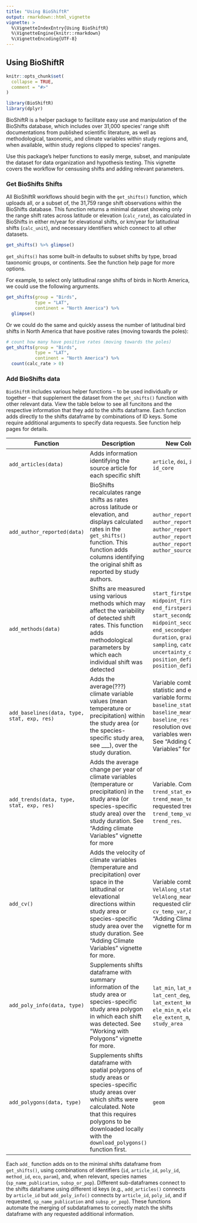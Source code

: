 ```yaml
---
title: "Using BioShiftR"
output: rmarkdown::html_vignette
vignette: >
  %\VignetteIndexEntry{Using BioShiftR}
  %\VignetteEngine{knitr::rmarkdown}
  %\VignetteEncoding{UTF-8}
---
```


## Using BioShiftR


```r
knitr::opts_chunk$set(
  collapse = TRUE,
  comment = "#>"
)
```

```r
library(BioShiftR)
library(dplyr)
```

BioShiftR is a helper package to facilitate easy use and manipulation of the BioShifts database, which includes over 31,000 species' range shift documentations from published scientific literature, as well as methodological, taxonomic, and climate variables within study regions and, when available, within study regions clipped to species' ranges. 

Use this package's helper functions to easily merge, subset, and manipulate the dataset for data organization and hypothesis testing. This vignette covers the workflow for censusing shifts and adding relevant parameters. 

### Get BioShifts Shifts

All BioShiftR workflows should begin with the `get_shifts()` function, which uploads all, or a subset of, the 31,759 range shift observations within the BioShifts database. This function returns a minimal dataset showing only the range shift rates across latitude or elevation (`calc_rate`), as calculated in BioShifts in either m/year for elevational shifts, or km/year for latitudinal shifts (`calc_unit`), and necessary identifiers which connect to all other datasets. 

```r
get_shifts() %>% glimpse()
```

`get_shifts()` has some built-in defaults to subset shifts by type, broad taxonomic groups, or continents. See the function help page for more options. 

For example, to select only latitudinal range shifts of birds in North America, we could use the following arguments. 
```r
get_shifts(group = "Birds", 
           type = "LAT", 
           continent = "North America") %>% 
  glimpse()
```

Or we could do the same and quickly assess the number of latitudinal bird shifts in North America that have positive rates (moving towards the poles):
```r
# count how many have positive rates (moving towards the poles)
get_shifts(group = "Birds", 
           type = "LAT", 
           continent = "North America") %>% 
  count(calc_rate > 0)
```


### Add BioShifts data

`BioShiftR` includes various helper functions -- to be used individually or together -- that supplement the dataset from the `get_shifts()` function with other relevant data. View the table below to see all funcitons and the respective information that they add to the shifts dataframe. Each function adds directly to the shifts dataframe by combinations of ID keys. Some require additional arguments to specify data requests. See function help pages for details.


| Function            | Description                           | New Column Names |
|---------------------|---------------------------------------|------------------|
| `add_articles(data)`    | Adds information identifying the source article for each specific shift        |  `article`, `doi`, `id_bioshifts_v1`, `id_core` |
| `add_author_reported(data)`   | BioShifts recalculates range shifts as rates across latitude or elevation, and displays calculated rates in the `get_shifts()` function. This function adds columns identifying the original shift as reported by study authors. | `author_reported`, `author_reported_unit`, `author_reported_sig`, `author_reported_magnitude`, `author_reported_angle`, `author_source` |
| `add_methods(data)`  | Shifts are measured using various methods which may affect the variability of detected shift rates. This function adds methodological parameters by which each individual shift was detected | `start_firstperiod`, `midpoint_firstperiod`, `end_firstperiod`, `start_secondperiod`, `midpoint_secondperiod`, `end_secondperiod`, `n_periods`, `duration`, `grain_size`, `sampling`, `category`, `obs_type`, `uncertainty_distribution`, `position_definition`, `position_definition_category` |
| `add_baselines(data, type, stat, exp, res)`    | Adds the average(???) climate variable values (mean temperature or precipitation) within the study area (or the species-specific study area, see ___), over the study duration. | Variable combinations of statistic and exposure variable formatted as `baseline_stat_exposure` (e.g., `baseline_mean_temp()`). Also `baseline_res` for the spatial resolution over which variables were calculated. See "Adding Climate Variables" for details.|
| `add_trends(data, type, stat, exp, res)` | Adds the average change per year of climate variables (temperature or precipitation) in the study area (or species-specific study area) over the study duration. See "Adding climate Variables" vignette for more | Variable. Combinations of `trend_stat_exposure` (e.g., `trend_mean_temp`) for all requested trends, `trend_temp_var`, and `trend_res`. |
| `add_cv()` | Adds the velocity of climate variables (temperature and precipitation) over space in the latitudinal or elevational directions within study area or species-specific study area over the study duration. See "Adding Climate Variables" vignette for more. | Variable combinations of `VelAlong_stat_exposure` (e.g., `VelAlong_mean_temp`) for all requested climate velocities, `cv_temp_var`, and `cv_res`. See "Adding Climate Variables" vignette for more. |
| `add_poly_info(data, type)` | Supplements shifts dataframe with summary information of the study area or species-specific study area polygon in which each shift was detected. See "Working with Polygons" vignette for more. | `lat_min`, `lat_max`, `lat_cent_deg`, `lon_cent_deg`, `lat_extent_km`, `ele_mean_m`, `ele_min_m`, `ele_max_m`, `ele_extent_m`, `area_km2`, `study_area` |
| `add_polygons(data, type)` | Supplements shifts dataframe with spatial polygons of study areas or species-specific study areas over which shifts were calculated. Note that this requires polygons to be downloaded locally with the `download_polygons()` function first. | `geom` |

Each `add_` function adds on to the minimal shifts dataframe from `get_shifts()`, using combinations of identifiers (`id`, `article_id`, `poly_id`, `method_id`, `eco`, `param`), and, when relevant, species names (`sp_name_publication`, `subsp_or_pop`). Different sub-dataframes connect to the shifts dataframe using different id keys (e.g., `add_articles()` connects by `article_id` but `add_poly_info()` connects by `article_id`, `poly_id`, and if requested, `sp_name_publication` and `subsp_or_pop`). These functions automate the merging of subdataframes to correctly match the shifts dataframe with any requested additional information. 






